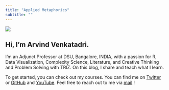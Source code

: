 ```yaml
---
title: "Applied Metaphorics"
subtitle: ""
---
```


::: grid
::: g-col-6
![](content/materials/images/avatar.jpg)
:::

::: g-col-6
# Hi, I'm Arvind Venkatadri.

I'm an Adjunct Professor at DSU, Bangalore, INDIA, with a passion for R,
Data Visualization, Complexity Science, Literature, and Creative
Thinking and Problem Solving with TRIZ. On this blog, I share and teach
what I learn.

To get started, you can check out my courses. You can find me on
[Twitter](https://twitter.com/arvind_v) or
[GitHub](https://github.com/arvindvenkatadri) and
[YouTube](https://www.youtube.com/user/arvindvenkatadri). Feel free to
reach out to me via [mail](mailto:arvind.venkatadri@gmail.com) !
:::
:::

